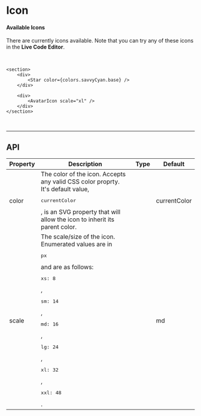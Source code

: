 
# Icon

<ComponentInfo title="Icon" mode="description" />

#### Available Icons

There are currently <IconCount /> icons available. Note that you can try any of these icons in the **Live Code Editor**.

<Collapse openedText="SHOW/HIDE ALL ICONS" isOpen={true}>
    <IconList />
</Collapse>

<br />

```tsx live
<section>
    <div>
        <Star color={colors.savvyCyan.base} />
    </div>

    <div>
        <AvatarIcon scale="xl" />
    </div>
</section>
```

<br />

---

## API

<table>
    <thead>
        <tr>
            <th>Property</th>
            <th>Description</th>
            <th>Type</th>
            <th>Default</th>
        </tr>
    </thead>
    <tbody>
        <tr>
            <td>color</td>
            <td>
                The color of the icon. Accepts any valid CSS color proprty. It's default value,
                <pre>currentColor</pre>, is an SVG property that will allow the icon to inherit its
                parent color.
            </td>
            <td>
                <FormatTypes types={['string', 'rgb', 'rgba']} noInterpret />
            </td>
            <td>currentColor</td>
        </tr>
        <tr>
            <td>scale</td>
            <td>
                The scale/size of the icon. Enumerated values are in <pre>px</pre> and are as
                follows: <pre>xs: 8</pre>, <pre>sm: 14</pre>, <pre>md: 16</pre>, <pre>lg: 24</pre>,
                <pre>xl: 32</pre>, <pre>xxl: 48</pre>.
            </td>
            <td><FormatTypes types={['xs', 'sm', 'md', 'lg', 'xl', 'xxl']} /></td>
            <td>md</td>
        </tr>
    </tbody>
</table>
